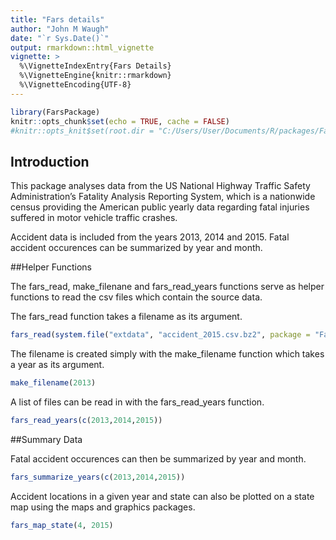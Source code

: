 ```yaml
---
title: "Fars details"
author: "John M Waugh"
date: "`r Sys.Date()`"
output: rmarkdown::html_vignette
vignette: >
  %\VignetteIndexEntry{Fars Details}
  %\VignetteEngine{knitr::rmarkdown}
  %\VignetteEncoding{UTF-8}
---
```


```r
library(FarsPackage)
knitr::opts_chunk$set(echo = TRUE, cache = FALSE)
#knitr::opts_knit$set(root.dir = "C:/Users/User/Documents/R/packages/FarsPackage")
```

## Introduction

This package analyses data from the US National Highway Traffic Safety Administration's Fatality Analysis Reporting System, which is a nationwide census providing the American public yearly data regarding fatal injuries suffered in motor vehicle traffic crashes.

Accident data is included from the years 2013, 2014 and 2015. Fatal accident occurences can be summarized by year and month. 

##Helper Functions

The fars_read, make_filenane and fars_read_years functions serve as helper functions to read the csv files which contain the source data.

The fars_read function takes a filename as its argument.

```r

fars_read(system.file("extdata", "accident_2015.csv.bz2", package = "FarsPackage"))

```

The filename is created simply with the make_filename function which takes a year as its argument.
```r
make_filename(2013)
```

A list of files can be read in with the fars_read_years function.
```r
fars_read_years(c(2013,2014,2015)) 
```


##Summary Data

Fatal accident occurences can then be summarized by year and month.
```r
fars_summarize_years(c(2013,2014,2015))
```

Accident locations in a given year and state can also be plotted on a state map using the maps and graphics packages.


```r
fars_map_state(4, 2015)
```

